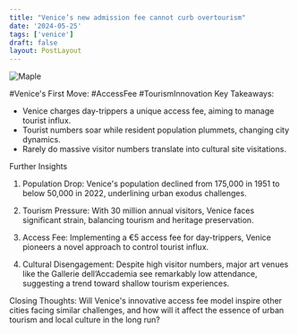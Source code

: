 ```yaml
---
title: "Venice’s new admission fee cannot curb overtourism"
date: '2024-05-25'
tags: ['venice']
draft: false
layout: PostLayout
---
```


<div className="flex justify-center">
<div className="my-1 w-full px-2 xl:my-1 xl:w-1/2 xl:px-2">
    <img src="https://willpolesa.pythonanywhere.com/static/podcast_thumbnails/thumbnailrecnbqI5qFnQ86WyK.jpg" alt="Maple" className="mx-auto h-58 w-auto" />
</div>
</div>

#Venice's First Move: #AccessFee #TourismInnovation
Key Takeaways:
- Venice charges day-trippers a unique access fee, aiming to manage tourist influx.
- Tourist numbers soar while resident population plummets, changing city dynamics.
- Rarely do massive visitor numbers translate into cultural site visitations.

Further Insights
1. Population Drop:
Venice's population declined from 175,000 in 1951 to below 50,000 in 2022, underlining urban exodus challenges.

2. Tourism Pressure:
With 30 million annual visitors, Venice faces significant strain, balancing tourism and heritage preservation.

3. Access Fee:
Implementing a €5 access fee for day-trippers, Venice pioneers a novel approach to control tourist influx.

4. Cultural Disengagement:
Despite high visitor numbers, major art venues like the Gallerie dell’Accademia see remarkably low attendance, suggesting a trend toward shallow tourism experiences.

Closing Thoughts:
Will Venice's innovative access fee model inspire other cities facing similar challenges, and how will it affect the essence of urban tourism and local culture in the long run?
